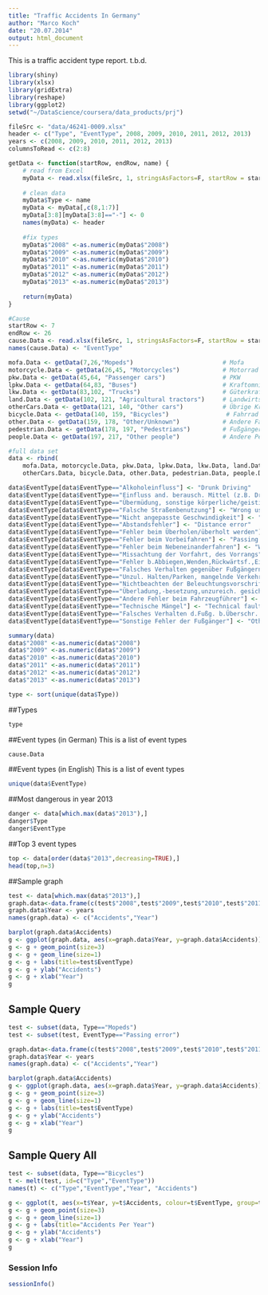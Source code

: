 ```yaml
---
title: "Traffic Accidents In Germany"
author: "Marco Koch"
date: "20.07.2014"
output: html_document
---
```


This is a traffic accident type report. t.b.d.

```r
library(shiny)
library(xlsx)
library(gridExtra)
library(reshape)
library(ggplot2)
setwd("~/DataScience/coursera/data_products/prj")

fileSrc <- "data/46241-0009.xlsx"
header <- c("Type", "EventType", 2008, 2009, 2010, 2011, 2012, 2013)
years <- c(2008, 2009, 2010, 2011, 2012, 2013)
columnsToRead <- c(2:8)

getData <- function(startRow, endRow, name) {
    # read from Excel
    myData <- read.xlsx(fileSrc, 1, stringsAsFactors=F, startRow = startRow, endRow = endRow, colIndex=columnsToRead)
    
    # clean data
    myData$Type <- name
    myData <- myData[,c(8,1:7)]
    myData[3:8][myData[3:8]=="-"] <- 0
    names(myData) <- header
    
    #fix types
    myData$"2008" <-as.numeric(myData$"2008")
    myData$"2009" <-as.numeric(myData$"2009")
    myData$"2010" <-as.numeric(myData$"2010")
    myData$"2011" <-as.numeric(myData$"2011")
    myData$"2012" <-as.numeric(myData$"2012")
    myData$"2013" <-as.numeric(myData$"2013")
    
    return(myData)
}

#Cause
startRow <- 7
endRow <- 26
cause.Data <- read.xlsx(fileSrc, 1, stringsAsFactors=F, startRow = startRow, endRow = endRow, colIndex=2)
names(cause.Data) <- "EventType"

mofa.Data <- getData(7,26,"Mopeds")                         # Mofa
motorcycle.Data <- getData(26,45, "Motorcycles")            # Motorrad
pkw.Data <- getData(45,64, "Passenger cars")                # PKW
lpkw.Data <- getData(64,83, "Buses")                        # Kraftomnibus
lkw.Data <- getData(83,102, "Trucks")                       # Güterkraftfahrzeug
land.Data <- getData(102, 121, "Agricultural tractors")     # Landwirtschaftliche Zugmaschine
otherCars.Data <- getData(121, 140, "Other cars")           # Übrige Kraftfahrzeuge
bicycle.Data <- getData(140, 159, "Bicycles")                # Fahrrad
other.Data <- getData(159, 178, "Other/Unknown")            # Andere Fahrzeuge
pedestrian.Data <- getData(178, 197, "Pedestrians")         # Fußgänger
people.Data <- getData(197, 217, "Other people")            # Andere Personen

#full data set
data <- rbind(
    mofa.Data, motorcycle.Data, pkw.Data, lpkw.Data, lkw.Data, land.Data, 
    otherCars.Data, bicycle.Data, other.Data, pedestrian.Data, people.Data)

data$EventType[data$EventType=="Alkoholeinfluss"] <- "Drunk Driving"
data$EventType[data$EventType=="Einfluss and. berausch. Mittel (z.B. Drogen u.Ä.)"] <- "Driving under the influence of drugs"
data$EventType[data$EventType=="Übermüdung, sonstige körperliche/geistige Mängel"] <- "Fatigue / Other physical or mental impairments"
data$EventType[data$EventType=="Falsche Straßenbenutzung"] <- "Wrong use of road"
data$EventType[data$EventType=="Nicht angepasste Geschwindigkeit"] <- "High speed"
data$EventType[data$EventType=="Abstandsfehler"] <- "Distance error"
data$EventType[data$EventType=="Fehler beim Überholen/überholt werden"] <- "Overtaking error"
data$EventType[data$EventType=="Fehler beim Vorbeifahren"] <- "Passing error"
data$EventType[data$EventType=="Fehler beim Nebeneinanderfahren"] <- "Wrong side by side driving"
data$EventType[data$EventType=="Missachtung der Vorfahrt, des Vorrangs"] <- "Violate right of way"
data$EventType[data$EventType=="Fehler b.Abbiegen,Wenden,Rückwärtsf.,Ein-u.Anfahr."] <- "Wrong turn / Reversing error / Wrong start up"
data$EventType[data$EventType=="Falsches Verhalten gegenüber Fußgängern"] <- "Misconduct to pedestrians"
data$EventType[data$EventType=="Unzul. Halten/Parken, mangelnde Verkehrssicherung"] <- "Wrong parking"
data$EventType[data$EventType=="Nichtbeachten der Beleuchtungsvorschriften"] <- "Inadequate lighting"
data$EventType[data$EventType=="Überladung,-besetzung,unzureich. gesicherte Ladung"] <- "Overload"
data$EventType[data$EventType=="Andere Fehler beim Fahrzeugführer"] <- "Other faults of driver"
data$EventType[data$EventType=="Technische Mängel"] <- "Technical faults"
data$EventType[data$EventType=="Falsches Verhalten d.Fußg. b.Überschr. d.Fahrbahn"] <- "Misconduct of pedestrians passing the road"
data$EventType[data$EventType=="Sonstige Fehler der Fußgänger"] <- "Other faults of pedestrians"

summary(data)
data$"2008" <-as.numeric(data$"2008")
data$"2009" <-as.numeric(data$"2009")
data$"2010" <-as.numeric(data$"2010")
data$"2011" <-as.numeric(data$"2011")
data$"2012" <-as.numeric(data$"2012")
data$"2013" <-as.numeric(data$"2013")

type <- sort(unique(data$Type))
```

##Types
```r
type
```

##Event types (in German)
This is a list of event types
```r
cause.Data
```

##Event types (in English)
This is a list of event types
```r
unique(data$EventType)
```
##Most dangerous in year 2013
```r
danger <- data[which.max(data$"2013"),]
danger$Type
danger$EventType
```

##Top 3 event types
```r
top <- data[order(data$"2013",decreasing=TRUE),]
head(top,n=3)
```

##Sample graph
```r
test <- data[which.max(data$"2013"),]
graph.data<-data.frame(c(test$"2008",test$"2009",test$"2010",test$"2011",test$"2012",test$"2013"))
graph.data$Year <- years
names(graph.data) <- c("Accidents","Year")

barplot(graph.data$Accidents)
g <- ggplot(graph.data, aes(x=graph.data$Year, y=graph.data$Accidents))
g <- g + geom_point(size=3)
g <- g + geom_line(size=1)
g <- g + labs(title=test$EventType)
g <- g + ylab("Accidents")
g <- g + xlab("Year")
g
```

## Sample Query
```r
test <- subset(data, Type=="Mopeds")
test <- subset(test, EventType=="Passing error")

graph.data<-data.frame(c(test$"2008",test$"2009",test$"2010",test$"2011",test$"2012",test$"2013"))
graph.data$Year <- years
names(graph.data) <- c("Accidents","Year")

barplot(graph.data$Accidents)
g <- ggplot(graph.data, aes(x=graph.data$Year, y=graph.data$Accidents))
g <- g + geom_point(size=3)
g <- g + geom_line(size=1)
g <- g + labs(title=test$EventType)
g <- g + ylab("Accidents")
g <- g + xlab("Year")
g
```

## Sample Query All
```r
test <- subset(data, Type=="Bicycles")
t <- melt(test, id=c("Type","EventType"))
names(t) <- c("Type","EventType","Year", "Accidents")

g <- ggplot(t, aes(x=t$Year, y=t$Accidents, colour=t$EventType, group=t$EventType))
g <- g + geom_point(size=3)
g <- g + geom_line(size=1)
g <- g + labs(title="Accidents Per Year")
g <- g + ylab("Accidents")
g <- g + xlab("Year")
g
```


### Session Info
```r
sessionInfo()
```